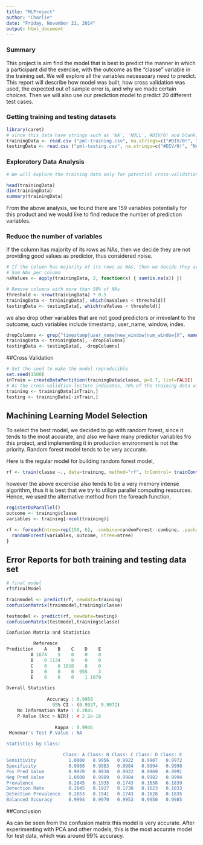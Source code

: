 ```yaml
---
title: "MLProject"
author: "Charlie"
date: "Friday, November 21, 2014"
output: html_document
---
```

### Summary
This project is aim find the model that is best to predict the manner in which a participant did the exercise, with the outcome as the "classe" variable in the training set. We will explore all the variables necessoary need to predict. This report will describe how model was built, how cross validation was used, the expected out of sample error is, and why we made certain choices. Then we will also use our prediction model to predict 20 different test cases. 


### Getting training and testing datasets

```r
library(caret)
# since this data have strings such as 'NA', 'NULL', #DIV/0! and blank, so we will assign all of them as "NA"
trainingData <- read.csv ("pml-training.csv", na.strings=c("#DIV/0!", "NA","","NULL"))
testingData <- read.csv ("pml-testing.csv", na.strings=c("#DIV/0!", "NA","","NULL"))

```

### Exploratory Data Analysis

```r
# We will explore the training data only for potential cross-validation

head(trainingData)
dim(trainingData)
summary(trainingData)
```

From the above analysis, we found there are 159 variables potentially for this product and we would like to find reduce the number of prediction variables.

### Reduce the number of variables

If the column has majority of its rows as NAs, then we decide they are not providing good values as predictor, thus considered noise.

```r
# If the column has majority of its rows as NAs, then we decide they are not providing good values as predictor, thus considered noise.
# Sum NAs per column
naValues <- apply(trainingData, 2, function(x) { sum(is.na(x)) })

# Remove columns with more than 50% of NAs
threshold <- nrow(trainingData) * 0.5
trainingData <- trainingData[, which(naValues < threshold)]
testingData <- testingData[, which(naValues < threshold)]
```

we also drop other variables that are not good predictors or irrevelant to the outcome, such variables include timestamp, user_name, window, index.

```r
dropColumns <- grep("timestamp|user_name|new_window|num_window|X", names(trainingData))
trainingData <- trainingData[, -dropColumns]
testingData <- testingData[, -dropColumns]
```

##Cross Validation 

```r
# Set the seed to make the model reproducible
set.seed(1500)
inTrain = createDataPartition(trainingData$classe, p=0.7, list=FALSE)
# As the cross-validtion lecture indicates, 70% of the training data will be used to train the model
training <- trainingData[inTrain,]
testing <- trainingData[-inTrain,]
```

## Machining Learning Model Selection
To select the best model, we decided to go with random forest, since it tends to the most accurate, and also we have many predictor variables fro this project, and implementing it in production environment is not the priority. Random forest model tends to be very accurate.
 
Here is the regular model for building random forest model, 
```r
rf <- train(classe ~., data=training, method="rf", trControl= trainControl(method="cv", number=10))
```

however the above excercise also tends to be a very memory intense algorithm, thus it is best that we try to utilize parallel computing resources. Hence, we used the alternative method from the foreach function,

```r
registerDoParallel()
outcome <- training$classe
variables <- training[-ncol(training)]

rf <- foreach(ntree=rep(150, 6), .combine=randomForest::combine, .packages='randomForest') %dopar% {
  randomForest(variables, outcome, ntree=ntree) 
}
```


## Error Reports for both training and testing data set
```r
# final model
rf$finalModel
```


```r

trainmodel <- predict(rf, newdata=training)
confusionMatrix(trainmodel,training$classe)

testmodel <- predict(rf, newdata=testing)
confusionMatrix(testmodel,training$classe)
```

```r
Confusion Matrix and Statistics

          Reference
Prediction    A    B    C    D    E
         A 1674    5    0    0    0
         B    0 1134    8    0    0
         C    0    0 1018    8    0
         D    0    0    0  955    3
         E    0    0    0    1 1079

Overall Statistics
                                          
               Accuracy : 0.9958          
                 95% CI : (0.9937, 0.9972)
    No Information Rate : 0.2845          
    P-Value [Acc > NIR] : < 2.2e-16       
                                          
                  Kappa : 0.9946          
 Mcnemar's Test P-Value : NA              

Statistics by Class:

                     Class: A Class: B Class: C Class: D Class: E
Sensitivity            1.0000   0.9956   0.9922   0.9907   0.9972
Specificity            0.9988   0.9983   0.9984   0.9994   0.9998
Pos Pred Value         0.9970   0.9930   0.9922   0.9969   0.9991
Neg Pred Value         1.0000   0.9989   0.9984   0.9982   0.9994
Prevalence             0.2845   0.1935   0.1743   0.1638   0.1839
Detection Rate         0.2845   0.1927   0.1730   0.1623   0.1833
Detection Prevalence   0.2853   0.1941   0.1743   0.1628   0.1835
Balanced Accuracy      0.9994   0.9970   0.9953   0.9950   0.9985

```


##Conclusion

As can be seen from the confusion matrix this model is very accurate. After experimenting with PCA and other models, this is the most accurate model for test data, which was around 99% accuracy.

